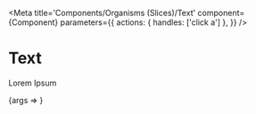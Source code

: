 
<Meta
  title='Components/Organisms (Slices)/Text'
  component={Component}
  parameters={{
    actions: { handles: ['click a'] },
  }}
/>

# Text

Lorem Ipsum

<Preview withToolbar>
  <Story name='Text' args={mocks}>
    {args => <Component {...args} />}
  </Story>
  <div />
</Preview>

<ArgsTable story='Text' />
